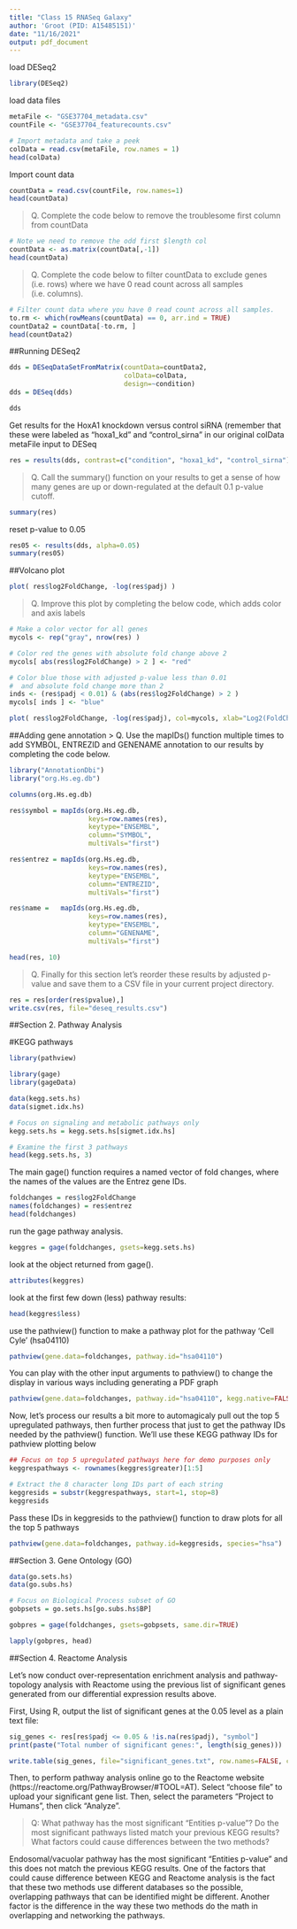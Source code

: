 ```yaml
---
title: "Class 15 RNASeq Galaxy"
author: 'Groot (PID: A15485151)'
date: "11/16/2021"
output: pdf_document
---
```


load DESeq2
```r
library(DESeq2)
```

load data files
```r
metaFile <- "GSE37704_metadata.csv"
countFile <- "GSE37704_featurecounts.csv"

# Import metadata and take a peek
colData = read.csv(metaFile, row.names = 1)
head(colData)
```
Import count data
```r
countData = read.csv(countFile, row.names=1)
head(countData)
```

> Q. Complete the code below to remove the troublesome first column from countData

```r
# Note we need to remove the odd first $length col
countData <- as.matrix(countData[,-1])
head(countData)
```

> Q. Complete the code below to filter countData to exclude genes (i.e. rows) where we have 0 read count across all samples (i.e. columns).


```r
# Filter count data where you have 0 read count across all samples.
to.rm <- which(rowMeans(countData) == 0, arr.ind = TRUE)
countData2 = countData[-to.rm, ]
head(countData2)
```

##Running DESeq2

```r
dds = DESeqDataSetFromMatrix(countData=countData2,
                             colData=colData,
                             design=~condition)
dds = DESeq(dds)
```

```r
dds
```

Get results for the HoxA1 knockdown versus control siRNA (remember that these were labeled as "hoxa1_kd" and "control_sirna" in our original colData metaFile input to DESeq

```r
res = results(dds, contrast=c("condition", "hoxa1_kd", "control_sirna"))
```

> Q. Call the summary() function on your results to get a sense of how many genes are up or down-regulated at the default 0.1 p-value cutoff.

```r
summary(res)
```

reset p-value to 0.05
```r
res05 <- results(dds, alpha=0.05)
summary(res05)
```

##Volcano plot

```r
plot( res$log2FoldChange, -log(res$padj) )
```

> Q. Improve this plot by completing the below code, which adds color and axis labels

```r
# Make a color vector for all genes
mycols <- rep("gray", nrow(res) )

# Color red the genes with absolute fold change above 2
mycols[ abs(res$log2FoldChange) > 2 ] <- "red"

# Color blue those with adjusted p-value less than 0.01
#  and absolute fold change more than 2
inds <- (res$padj < 0.01) & (abs(res$log2FoldChange) > 2 )
mycols[ inds ] <- "blue"

plot( res$log2FoldChange, -log(res$padj), col=mycols, xlab="Log2(FoldChange)", ylab="-Log(P-value)" )
```

##Adding gene annotation
> Q. Use the mapIDs() function multiple times to add SYMBOL, ENTREZID and GENENAME annotation to our results by completing the code below.


```r
library("AnnotationDbi")
library("org.Hs.eg.db")

columns(org.Hs.eg.db)
```

```r
res$symbol = mapIds(org.Hs.eg.db,
                    keys=row.names(res), 
                    keytype="ENSEMBL",
                    column="SYMBOL",
                    multiVals="first")

res$entrez = mapIds(org.Hs.eg.db,
                    keys=row.names(res),
                    keytype="ENSEMBL",
                    column="ENTREZID",
                    multiVals="first")

res$name =   mapIds(org.Hs.eg.db,
                    keys=row.names(res),
                    keytype="ENSEMBL",
                    column="GENENAME",
                    multiVals="first")

head(res, 10)
```

> Q. Finally for this section let's reorder these results by adjusted p-value and save them to a CSV file in your current project directory.

```r
res = res[order(res$pvalue),]
write.csv(res, file="deseq_results.csv")
```

##Section 2. Pathway Analysis

#KEGG pathways
```r
library(pathview)
```

```r
library(gage)
library(gageData)

data(kegg.sets.hs)
data(sigmet.idx.hs)

# Focus on signaling and metabolic pathways only
kegg.sets.hs = kegg.sets.hs[sigmet.idx.hs]

# Examine the first 3 pathways
head(kegg.sets.hs, 3)
```

The main gage() function requires a named vector of fold changes, where the names of the values are the Entrez gene IDs.

```r
foldchanges = res$log2FoldChange
names(foldchanges) = res$entrez
head(foldchanges)
```

run the gage pathway analysis.
```r
keggres = gage(foldchanges, gsets=kegg.sets.hs)
```

look at the object returned from gage().
```r
attributes(keggres)
```

look at the first few down (less) pathway results:
```r
head(keggres$less)
```

use the pathview() function to make a pathway plot for the pathway 'Cell Cyle' (hsa04110)

```r
pathview(gene.data=foldchanges, pathway.id="hsa04110")
```

You can play with the other input arguments to pathview() to change the display in various ways including generating a PDF graph
```r
pathview(gene.data=foldchanges, pathway.id="hsa04110", kegg.native=FALSE)
```

Now, let's process our results a bit more to automagicaly pull out the top 5 upregulated pathways, then further process that just to get the pathway IDs needed by the pathview() function. We'll use these KEGG pathway IDs for pathview plotting below

```r
## Focus on top 5 upregulated pathways here for demo purposes only
keggrespathways <- rownames(keggres$greater)[1:5]

# Extract the 8 character long IDs part of each string
keggresids = substr(keggrespathways, start=1, stop=8)
keggresids
```

Pass these IDs in keggresids to the pathview() function to draw plots for all the top 5 pathways
```r
pathview(gene.data=foldchanges, pathway.id=keggresids, species="hsa")
```

##Section 3. Gene Ontology (GO)
```r
data(go.sets.hs)
data(go.subs.hs)

# Focus on Biological Process subset of GO
gobpsets = go.sets.hs[go.subs.hs$BP]

gobpres = gage(foldchanges, gsets=gobpsets, same.dir=TRUE)

lapply(gobpres, head)
```

##Section 4. Reactome Analysis

Let's now conduct over-representation enrichment analysis and pathway-topology analysis with Reactome using the previous list of significant genes generated from our differential expression results above.

First, Using R, output the list of significant genes at the 0.05 level as a plain text file:
```r
sig_genes <- res[res$padj <= 0.05 & !is.na(res$padj), "symbol"]
print(paste("Total number of significant genes:", length(sig_genes)))
```

```r
write.table(sig_genes, file="significant_genes.txt", row.names=FALSE, col.names=FALSE, quote=FALSE)
```

Then, to perform pathway analysis online go to the Reactome website (https://reactome.org/PathwayBrowser/#TOOL=AT). Select “choose file” to upload your significant gene list. Then, select the parameters “Project to Humans”, then click “Analyze”.

> Q: What pathway has the most significant “Entities p-value”? Do the most significant pathways listed match your previous KEGG results? What factors could cause differences between the two methods?

Endosomal/vacuolar pathway has the most significant "Entities p-value" and this does not match the previous KEGG results. One of the factors that could cause difference between KEGG and Reactome analysis is the fact that these two methods use different databases so the possible, overlapping pathways that can be identified might be different. Another factor is the difference in the way these two methods do the math in overlapping and networking the pathways.




